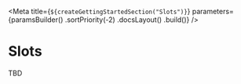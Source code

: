 
<Meta
    title={`${createGettingStartedSection("Slots")}`}
    parameters={paramsBuilder()
        .sortPriority(-2)
        .docsLayout(<IntroductionLayout sourcePath="/" />)
        .build()}
/>

# Slots

TBD
